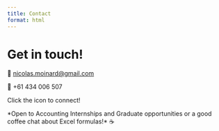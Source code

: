 ```yaml
---
title: Contact
format: html
---
```


# Get in touch!

📧 [nicolas.moinard\@gmail.com](mailto:nicolas.moinard@gmail.com "Write me!")

📱 +61 434 006 507

<a href="https://www.linkedin.com/in/nicolas-m-02409916b" target="_blank"> <i class="fab fa-linkedin fa-2x"></i> </a> Click the icon to connect!

\*Open to Accounting Internships and Graduate opportunities or a good coffee chat about Excel formulas!\* ☕
